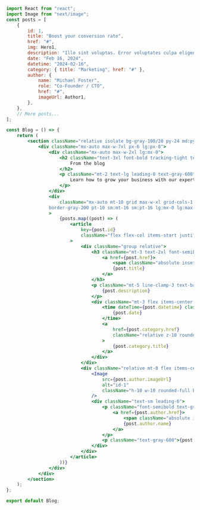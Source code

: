 ```jsx
import React from "react";
import Image from "next/image";
const posts = [
    {
        id: 1,
        title: "Boost your conversion rate",
        href: "#",
        img: Hero1,
        description: "Illo sint voluptas. Error voluptates culpa eligendi. Hic vel totam vitae illo. Non aliquid explicabo necessitatibus unde. Sed exercitationem placeat consectetur nulla deserunt vel. Iusto corrupti dicta.",
        date: "Feb 16, 2024",
        datetime: "2024-02-16",
        category: { title: "Marketing", href: "#" },
        author: {
            name: "Michael Foster",
            role: "Co-Founder / CTO",
            href: "#",
            imageUrl: Author1,
        },
    },
    // More posts...
];

const Blog = () => {
    return (
        <section className="relative isolate bg-gray-100/20 py-24 md:py-32">
            <div className="mx-auto max-w-7xl px-6 lg:px-8">
                <div className="mx-auto max-w-2xl lg:mx-0">
                    <h2 className="text-3xl font-bold tracking-tight text-gray-900 sm:text-5xl">
                        From the blog
                    </h2>
                    <p className="mt-2 text-lg leading-8 text-gray-600">
                        Learn how to grow your business with our expert advice.
                    </p>
                </div>
                <div
                    className="mx-auto mt-10 grid max-w-xl grid-cols-1 gap-x-10 gap-y-16 border-t 
                border-gray-200 pt-10 sm:mt-16 sm:pt-16 lg:mx-0 lg:max-w-none lg:grid-cols-3"
                >
                    {posts.map((post) => (
                        <article
                            key={post.id}
                            className="flex flex-col items-start justify-between rounded-2xl border bg-white p-8 shadow-xl"
                        >
                            <div className="group relative">
                                <h3 className="mt-3 text-2xl font-semibold text-gray-900 group-hover:text-gray-700">
                                    <a href={post.href}>
                                        <span className="absolute inset-0" />
                                        {post.title}
                                    </a>
                                </h3>
                                <p className="mt-5 line-clamp-3 text-base leading-6 text-gray-700">
                                    {post.description}
                                </p>
                                <div className="mt-3 flex items-center gap-x-4 text-xs">
                                    <time dateTime={post.datetime} className="text-gray-600">
                                        {post.date}
                                    </time>
                                    <a
                                        href={post.category.href}
                                        className="relative z-10 rounded-full bg-gray-50 px-3 py-1.5 font-medium text-gray-600 hover:bg-gray-100"
                                    >
                                        {post.category.title}
                                    </a>
                                </div>
                            </div>
                            <div className="relative mt-8 flex items-center gap-x-4">
                                <Image
                                    src={post.author.imageUrl}
                                    alt="id-1"
                                    className="h-10 w-10 rounded-full bg-gray-50 object-cover"
                                />
                                <div className="text-sm leading-6">
                                    <p className="font-semibold text-gray-900">
                                        <a href={post.author.href}>
                                            <span className="absolute inset-0" />
                                            {post.author.name}
                                        </a>
                                    </p>
                                    <p className="text-gray-600">{post.author.role}</p>
                                </div>
                            </div>
                        </article>
                    ))}
                </div>
            </div>
        </section>
    );
};

export default Blog;
```